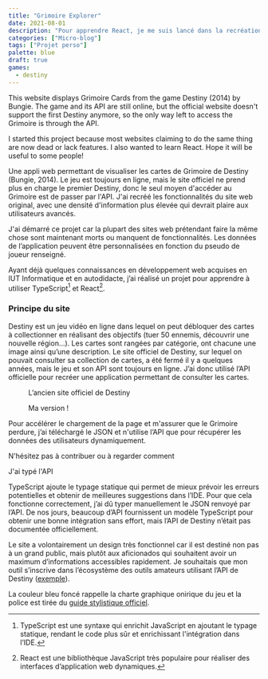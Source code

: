 ```yaml
---
title: "Grimoire Explorer"
date: 2021-08-01
description: "Pour apprendre React, je me suis lancé dans la recréation du site défunt du jeu Destiny."
categories: ["Micro-blog"]
tags: ["Projet perso"]
palette: blue
draft: true
games:
  - destiny
---
```


This website displays Grimoire Cards from the game Destiny (2014) by Bungie. The game and its API are still online, but the official website doesn't support the first Destiny anymore, so the only way left to access the Grimoire is through the API.

<OpenGraph url="https://grimoire.aureliendossantos.com" />

I started this project because most websites claiming to do the same thing are now dead or lack features. I also wanted to learn React. Hope it will be useful to some people!

Une appli web permettant de visualiser les cartes de Grimoire de Destiny (Bungie, 2014). Le jeu est toujours en ligne, mais le site officiel ne prend plus en charge le premier Destiny, donc le seul moyen d'accéder au Grimoire est de passer par l'API. J'ai recréé les fonctionnalités du site web original, avec une densité d'information plus élevée qui devrait plaire aux utilisateurs avancés.

J'ai démarré ce projet car la plupart des sites web prétendant faire la même chose sont maintenant morts ou manquent de fonctionnalités. Les données de l’application peuvent être personnalisées en fonction du pseudo de joueur renseigné.

Ayant déjà quelques connaissances en développement web acquises en IUT Informatique et en autodidacte, j’ai réalisé un projet pour apprendre à utiliser TypeScript[^TypeScript] et React[^React].

[^TypeScript]: TypeScript est une syntaxe qui enrichit JavaScript en ajoutant le typage statique, rendant le code plus sûr et enrichissant l'intégration dans l’IDE.
[^React]: React est une bibliothèque JavaScript très populaire pour réaliser des interfaces d’application web dynamiques.

### Principe du site

Destiny est un jeu vidéo en ligne dans lequel on peut débloquer des cartes à collectionner en réalisant des objectifs (tuer 50 ennemis, découvrir une nouvelle région...). Les cartes sont rangées par catégorie, ont chacune une image ainsi qu’une description. Le site officiel de Destiny, sur lequel on pouvait consulter sa collection de cartes, a été fermé il y a quelques années, mais le jeu et son API sont toujours en ligne. J’ai donc utilisé l’API officielle pour recréer une application permettant de consulter les cartes.


<Gallery style="wide">
	<Figure src={original}>L’ancien site officiel de Destiny</Figure>
	<Figure src={mine}>Ma version !</Figure>
</Gallery>

Pour accélérer le chargement de la page et m'assurer que le Grimoire perdure, j’ai téléchargé le JSON et n'utilise l’API que pour récupérer les données des utilisateurs dynamiquement.

N'hésitez pas à contribuer ou à regarder comment

J'ai typé l'API

TypeScript ajoute le typage statique qui permet de mieux prévoir les erreurs potentielles et obtenir de meilleures suggestions dans l’IDE. Pour que cela fonctionne correctement, j’ai dû typer manuellement le JSON renvoyé par l’API. De nos jours, beaucoup d’API fournissent un modèle TypeScript pour obtenir une bonne intégration sans effort, mais l’API de Destiny n’était pas documentée officiellement.

Le site a volontairement un design très fonctionnel car il est destiné non pas à un grand public, mais plutôt aux aficionados qui souhaitent avoir un maximum d’informations accessibles rapidement. Je souhaitais que mon outil s’inscrive dans l’écosystème des outils amateurs utilisant l’API de Destiny ([exemple](https://chrisfried.github.io/secret-scrubland/guardian/2/4611686018451177156)).

La couleur bleu foncé rappelle la charte graphique onirique du jeu et la police est tirée du [guide stylistique officiel](https://www.bungie.net/fr/AboutUs/Index#!page=styleguide).
